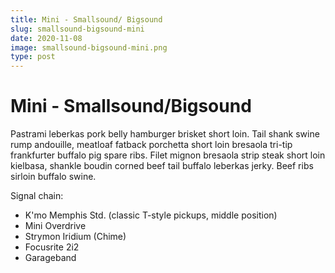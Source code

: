```yaml
---
title: Mini - Smallsound/ Bigsound
slug: smallsound-bigsound-mini
date: 2020-11-08
image: smallsound-bigsound-mini.png
type: post
---
```



# Mini - Smallsound/<wbr />Bigsound

Pastrami leberkas pork belly hamburger brisket short loin. Tail shank swine
rump andouille, meatloaf fatback porchetta short loin bresaola tri-tip
frankfurter buffalo pig spare ribs. Filet mignon bresaola strip steak short
loin kielbasa, shankle boudin corned beef tail buffalo leberkas jerky. Beef
ribs sirloin buffalo swine.

<Demo />

Signal chain:

- K'mo Memphis Std. (classic T-style pickups, middle position)
- Mini Overdrive
- Strymon Iridium (Chime)
- Focusrite 2i2
- Garageband
